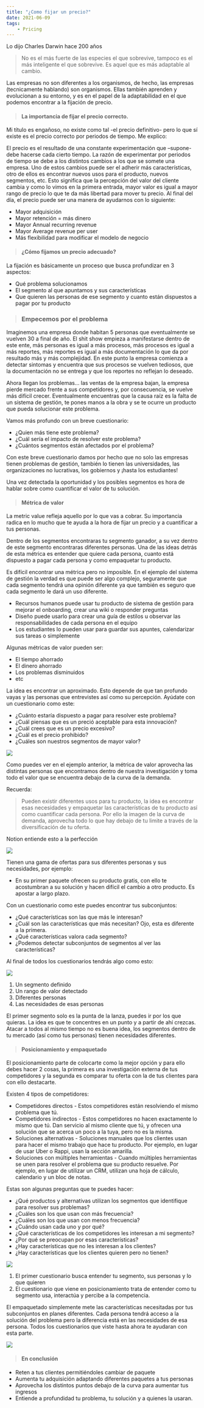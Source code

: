 ```yaml
---
title: "¿Como fijar un precio?"
date: 2021-06-09
tags: 
    - Pricing
---
```


Lo dijo Charles Darwin hace 200 años

> No es el más fuerte de las especies el que sobrevive, tampoco es el más inteligente el que sobrevive. Es aquel que es más adaptable al cambio. 

Las empresas no son diferentes a los organismos, de hecho, las empresas (tecnicamente hablando) son organismos. Ellas también aprenden y evolucionan a su entorno, y es en el papel de la adaptabilidad en el que podemos encontrar a la fijación de precio. 

> #### **La importancia de fijar el precio correcto.**

Mi título es engañoso, no existe como tal -el precio definitivo- pero lo que sí existe es el precio correcto por periodos de tiempo. Me explico:

El precio es el resultado de una constante experimentación que –supone- debe hacerse cada cierto tiempo. La razón de experimentar por  periodos de tiempo se debe a los distintos cambios a los que se somete una empresa. Uno de estos cambios puede ser el adherir más características, otro de ellos es encontrar nuevos usos para el producto, nuevos segmentos, etc. Esto significa que la percepción del valor del cliente cambia y como lo vimos en la primera entrada, mayor valor es igual a mayor rango de precio lo que te da más libertad para mover tu precio. Al final del día, el precio puede ser una manera de ayudarnos con lo siguiente:

* Mayor adquisición
* Mayor retención = más dinero
* Mayor Annual recurring revenue
* Mayor Average revenue per user
* Más flexibilidad para  modificar el modelo de negocio

> #### **¿Cómo fijamos un precio adecuado?**

La fijación es básicamente un proceso que busca profundizar en 3 aspectos:

* Qué problema solucionamos
* El segmento al que apuntamos y sus características
* Que quieren las personas de ese segmento y cuanto están dispuestos a pagar por tu producto 

> ### **Empecemos por el problema**

Imaginemos una empresa donde habitan 5 personas que eventualmente se vuelven 30 a final de año. El shit show empieza a manifestarse dentro de este ente, más personas es igual a más procesos, más procesos es igual a más reportes, más reportes es igual a más documentación lo que da por resultado más y más complejidad. En este punto la empresa comienza a detectar sintomas y encuentra que sus procesos se vuelven tediosos, que la documentación no se entrega y que los reportes no reflejan lo deseado.

Ahora llegan los problemas… las ventas de la empresa bajan, la empresa pierde mercado frente a sus competidores y, por consecuencia, se vuelve más difícil crecer. Eventualmente encuentras que la causa raíz es la falta de un sistema de gestión, te pones manos a la obra y se te ocurre un producto que pueda solucionar este problema.

Vamos más profundo con un breve cuestionario:

* ¿Quien más tiene este problema?
* ¿Cuál sería el impacto de resolver este problema?
* ¿Cuántos segmentos están afectados por el problema?

Con este breve cuestionario damos por hecho que no solo las empresas tienen problemas de gestión, también lo tienen las universidades, las organizaciones no lucrativas, los gobiernos y ¡hasta los estudiantes!

Una vez detectada la oportunidad y los posibles segmentos es hora de hablar sobre como cuantificar el valor de tu solución.

> #### **Métrica de valor**

La metric value refleja aquello por lo que vas a cobrar. Su importancia radica en lo mucho que te ayuda a la hora de fijar un precio y a cuantificar a tus personas.

Dentro de los segmentos encontraras tu segmento ganador, a su vez dentro de este segmento encontraras diferentes personas. Una de las ideas detrás de esta métrica es entender que quiere cada persona, cuanto está dispuesto a pagar cada persona y como empaquetar tu producto.

Es difícil encontrar una métrica pero no imposible. En el ejemplo del sistema de gestión la verdad es que puede ser algo complejo, seguramente que cada segmento tendrá una opinión diferente ya que también es seguro que cada segmento le dará un uso diferente. 

* Recursos humanos puede usar tu producto de sistema de gestión para mejorar el onboarding, crear una wiki o responder preguntas
* Diseño puede usarlo para crear una guía de estilos u observar las responsabilidades de cada persona en el equipo
* Los estudiantes lo pueden usar para guardar sus apuntes, calendarizar sus tareas o simplemente 

Algunas métricas de valor pueden ser:

* El tiempo ahorrado
* El dinero ahorrado
* Los problemas disminuidos
* etc

La idea es encontrar un aproximado. Esto depende de que tan profundo vayas y las personas que entrevistes así como su percepción. Ayúdate con un cuestionario como este:

* ¿Cuánto estaría dispuesto a pagar para resolver este problema?
* ¿Cuál piensas que es un preció aceptable para esta innovación?
* ¿Cuál crees que es un precio excesivo?
* ¿Cuál es el precio prohibido?
* ¿Cuáles son nuestros segmentos de mayor valor?

![](./imagen1.png)

Como puedes ver en el ejemplo anterior, la métrica de valor aprovecha las distintas personas que encontramos dentro de nuestra investigación y toma todo el valor que se encuentra debajo de la curva de la demanda.

Recuerda:

> Pueden existir diferentes usos para tu producto, la idea es encontrar esas necesidades y empaquetar las características de tu producto así como cuantificar cada persona. Por ello la imagen de la curva de demanda, aprovecha todo lo que hay debajo de tu limite a través de la diversificación de tu oferta.

Notion entiende esto a la perfección

![](./imagen2.png)

Tienen una gama de ofertas para sus diferentes personas y sus necesidades, por ejemplo:

* En su primer paquete ofrecen su producto gratis, con ello te acostumbran a su solución y hacen difícil el cambio a otro producto. Es apostar a largo plazo.

Con un cuestionario como este puedes encontrar tus subconjuntos:

* ¿Qué características son las que más le interesan?
* ¿Cuál son las características que más necesitan? Ojo, esta es diferente a la primera.
* ¿Qué características valora cada segmento?
* ¿Podemos detectar subconjuntos de segmentos al ver las características? 

Al final de todos los cuestionarios tendrás algo como esto:

![](./imagen3.png)

1. Un segmento definido
2. Un rango de valor detectado
3. Diferentes personas
4. Las necesidades de esas personas

El primer segmento solo es la punta de la lanza, puedes ir por los que quieras. La idea es que te concentres en un punto y a partir de ahí crezcas. Atacar a todos al mismo tiempo no es buena idea, los segmentos dentro de tu mercado (así como tus personas) tienen necesidades diferentes.

> #### **Posicionamiento y empaquetado**

El posicionamiento parte de colocarte como la mejor opción y para ello debes hacer 2 cosas, la primera es una investigación externa de tus competidores y la segunda es comparar tu oferta con la de tus clientes para con ello destacarte.

Existen 4 tipos de competidores:

* Competidores directos - Estos competidores están resolviendo el mismo problema que tú.
* Competidores indirectos - Estos competidores no hacen exactamente lo mismo que tú. Dan servicio al mismo cliente que tú, y ofrecen una solución que se acerca un poco a la tuya, pero no es la misma.
* Soluciones alternativas - Soluciones manuales que los clientes usan para hacer el mismo trabajo que hace tu producto. Por ejemplo, en lugar de usar Uber o Rappi, usan la sección amarilla.
* Soluciones con múltiples herramientas - Cuando múltiples herramientas se unen para resolver el problema que su producto resuelve. Por ejemplo, en lugar de utilizar un CRM, utilizan una hoja de cálculo, calendario y un bloc de notas.

Estas son algunas preguntas que te puedes hacer:

* ¿Qué productos y alternativas utilizan los segmentos que identifique para resolver sus problemas?
* ¿Cuáles son los que usan con más frecuencia?
* ¿Cuáles son los que usan con menos frecuencia?
* ¿Cuándo usan cada uno y por qué?
* ¿Qué características de los competidores les interesan a mi segmento?
* ¿Por qué se preocupan por esas características?
* ¿Hay características que no les interesan a los clientes?
* ¿Hay características que los clientes quieren pero no tienen?

![](./imagen4.png)

1. El primer cuestionario busca entender tu segmento, sus personas y lo que quieren
2. El cuestionario que viene en posicionamiento trata de entender como tu segmento usa, interactúa y percibe a la competencia.

El empaquetado simplemente mete las características necesitadas por tus subconjuntos en planes diferentes. Cada persona tendrá acceso a la solución del problema pero la diferencia está en las necesidades de esa persona.  Todos los cuestionarios que viste hasta ahora te ayudaran con esta parte.

![](./imagen5.png)

> #### **En conclusión**

* Reten a tus clientes permitiéndoles cambiar de paquete
* Aumenta tu adquisición adaptando diferentes paquetes a tus personas
* Aprovecha los distintos puntos debajo de la curva para aumentar tus ingresos
* Entiende a profundidad tu problema, tu solución y a quienes la usaran.